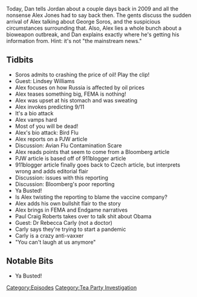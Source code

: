 {{DEFAULTSORT:
    #_EPISODE_0206:March 4-5, 2009
}}{{Episode
    | title             = March 4-5, 2009
    | caption           = Listen to this episode on [https://knowledgefight.libsyn.com/knowledge-fight-march-4-5-2009 Libsyn] [https://open.spotify.com/episode/29lzBdHvq94kOna0XBuC4Y Spotify], Read the [[Transcript/206: March 4-5, 2009|Unofficial Transcript]]
    | episodeNumber     = 206
    | length            = 01:55:18
    | airDate           = September 17, 2018
    | coverageStartDate = March 4, 2009
    | coverageEndDate   = March 5, 2009
    | episodeType       = [[:Category:Tea Party Investigation|Tea Party Investigation]]
    | appearance        = [[George Soros]], [[Lindsey Williams]], [[Paul Joseph Watson]], [[Paul Craig Roberts]], [[Not a Dr Rebecca Carly]]
    | previousEpisode   = [[205: September 13, 2018]]
    | nextEpisode       = [[207: Bus Station Photography and The Magic of Zoom]]
}}

{{Stub}}

Today, Dan tells Jordan about a couple days back in 2009 and all the nonsense Alex Jones had to say back then. The gents discuss the sudden arrival of Alex talking about George Soros, and the suspicious circumstances surrounding that. Also, Alex lies a whole bunch about a bioweapon outbreak, and Dan explains exactly where he's getting his information from. Hint: it's not "the mainstream news."

==Tidbits==

*Soros admits to crashing the price of oil! Play the clip!
*Guest: Lindsey Williams
*Alex focuses on how Russia is affected by oil prices
*Alex teases something big, FEMA is nothing!
*Alex was upset at his stomach and was sweating
*Alex invokes predicting 9/11
*It's a bio attack
*Alex vamps hard
*Most of you will be dead!
*Alex's bio attack: Bird Flu
*Alex reports on a PJW article
*Discussion: Avian Flu Contamination Scare
*Alex reads points that seem to come from a Bloomberg article
*PJW article is based off of 911blogger article
*911blogger article finally goes back to Czech article, but interprets wrong and adds editorial flair
*Discussion: issues with this reporting
*Discussion: Bloomberg's poor reporting
*Ya Busted!
*Is Alex twisting the reporting to blame the vaccine company?
*Alex adds his own bullshit flair to the story
*Alex brings in FEMA and Endgame narratives
*Paul Craig Roberts takes over to talk shit about Obama
*Guest: Dr Rebecca Carly (not a doctor)
*Carly says they're trying to start a pandemic
*Carly is a crazy anti-vaxxer
*"You can't laugh at us anymore"

==Notable Bits==

*Ya Busted!

[[Category:Episodes]]
[[Category:Tea Party Investigation]]
